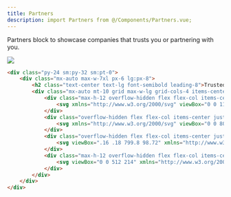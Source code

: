 ```yaml
---
title: Partners
description: import Partners from @/Components/Partners.vue;
---
```


Partners block to showcase companies that trusts you or partnering with you.

<Frame>
    <img src="/images/components/partners.avif" />
</Frame>

```html resources/js/Components/Partners.vue
<div class="py-24 sm:py-32 sm:pt-0">
    <div class="mx-auto max-w-7xl px-6 lg:px-8">
        <h2 class="text-center text-lg font-semibold leading-8">Trusted by the world’s most innovative teams</h2>
        <div class="mx-auto mt-10 grid max-w-lg grid-cols-4 items-center gap-x-8 gap-y-10 sm:max-w-xl sm:grid-cols-4 sm:gap-x-10 lg:mx-0 lg:max-w-none lg:grid-cols-4">
            <div class="max-h-12 overflow-hidden flex flex-col items-center justify-center grayscale">
                <svg xmlns="http://www.w3.org/2000/svg" viewBox="0 0 113.02 28.1942764712217"><path fill="#ff2d20" d="M4.44 0v23.05h8.34v3.97H0V0h4.44zm24 11.46V9.03h4.22v18h-4.2v-2.44c-.58.9-1.38 1.6-2.42 2.1-1.04.53-2.1.78-3.15.78-1.37 0-2.62-.25-3.75-.75a8.76 8.76 0 0 1-2.92-2.06 9.6 9.6 0 0 1-1.9-3 9.72 9.72 0 0 1-.67-3.64c0-1.26.23-2.47.68-3.6a9.56 9.56 0 0 1 1.9-3.04 8.77 8.77 0 0 1 2.9-2.08c1.14-.5 2.4-.75 3.75-.75 1.05 0 2.1.26 3.14.77 1.04.52 1.84 1.22 2.4 2.12zm-.38 8.77a6.3 6.3 0 0 0 .4-2.2c0-.78-.14-1.5-.4-2.2A5.58 5.58 0 0 0 26.98 14a5.23 5.23 0 0 0-1.68-1.22 5.16 5.16 0 0 0-2.18-.47c-.8 0-1.52.17-2.16.48A5.3 5.3 0 0 0 19.3 14a5.3 5.3 0 0 0-1.06 1.83 6.56 6.56 0 0 0-.37 2.2c0 .77.12 1.5.37 2.2.24.7.6 1.3 1.06 1.8a5.28 5.28 0 0 0 1.66 1.25c.64.3 1.36.46 2.16.46s1.53-.15 2.18-.46a5.22 5.22 0 0 0 1.68-1.24 5.58 5.58 0 0 0 1.08-1.8zm7.92 6.8v-18H47.4v4.14h-7.22v13.85h-4.2zm26.67-15.57V9.03h4.2v18h-4.2v-2.44c-.56.9-1.37 1.6-2.4 2.1-1.05.53-2.1.78-3.16.78-1.37 0-2.62-.25-3.75-.75a8.76 8.76 0 0 1-2.92-2.06 9.6 9.6 0 0 1-1.9-3 9.72 9.72 0 0 1-.66-3.64c0-1.26.22-2.47.67-3.6a9.56 9.56 0 0 1 1.9-3.04 8.77 8.77 0 0 1 2.9-2.08c1.14-.5 2.4-.75 3.75-.75 1.05 0 2.1.26 3.14.77 1.04.52 1.85 1.22 2.4 2.12zm-.38 8.77a6.3 6.3 0 0 0 .38-2.2c0-.78-.13-1.5-.38-2.2A5.58 5.58 0 0 0 61.2 14a5.23 5.23 0 0 0-1.7-1.22c-.65-.3-1.38-.47-2.17-.47-.8 0-1.52.17-2.17.48A5.3 5.3 0 0 0 53.5 14a5.3 5.3 0 0 0-1.06 1.83 6.56 6.56 0 0 0-.36 2.2c0 .77.12 1.5.36 2.2.25.7.6 1.3 1.06 1.8a5.28 5.28 0 0 0 1.66 1.25c.65.3 1.37.46 2.17.46.8 0 1.52-.15 2.18-.46a5.22 5.22 0 0 0 1.7-1.24 5.58 5.58 0 0 0 1.07-1.8zm21.46-11.2H88l-6.9 18h-5.3l-6.9-18h4.25l5.3 13.78 5.28-13.77zm13.44-.46c5.73 0 9.64 5.08 8.9 11.02H92.1c0 1.54 1.58 4.54 5.3 4.54 3.2 0 5.35-2.8 5.35-2.8l2.84 2.2c-2.55 2.7-4.63 3.95-7.9 3.95-5.82 0-9.76-3.7-9.76-9.47 0-5.23 4.08-9.46 9.23-9.46zm-5.05 7.9h10.1c-.04-.35-.6-4.56-5.08-4.56-4.5 0-4.98 4.22-5.02 4.56zM108.82 27V0h4.2v27.02h-4.2z"/></svg>
            </div>
            <div class="overflow-hidden flex flex-col items-center justify-center grayscale">
                <svg xmlns="http://www.w3.org/2000/svg" viewBox="0 0 800 272.1"><linearGradient id="a" gradientUnits="userSpaceOnUse" x1="99.153" y1="65.596" x2="150.124" y2="205.639"><stop offset="0" stop-color="#da2fb6"/><stop offset="1" stop-color="#fe1876"/></linearGradient><path d="M172.9 195.7c10.9 0 14.9-4.7 14.9-16.2v-22.4c0-10.7 5.2-16.8 10.2-19.7 1.5-.9 1.5-3 0-4-5.2-3.3-10.2-10.2-10.2-19.4V92c0-12.4-3.4-16-14.3-16H75.6c-10.9 0-14.3 3.6-14.3 16v22c0 9.2-5 16.1-10.2 19.4-1.5.9-1.5 3.1 0 4 5 2.8 10.2 8.9 10.2 19.7v22.4c0 11.5 4 16.2 14.9 16.2h96.7zm-48.6-20.5c-11.7 0-20.2-3.5-28.1-10.4-1.3-1.2-1.8-2.7-1.8-4.2 0-1.2.3-2.5 1.2-3.5L98 154c1.2-1.5 2.5-2.2 4-2.2 1.7 0 3.3.7 5 1.8 5.4 3.5 11.4 5.5 18.6 5.5 5.5 0 9.9-2.3 9.9-7 0-12.2-40.6-5.5-40.6-32.9 0-14.7 12-22.9 27.6-22.9 11 0 19.1 3.2 25.1 7 1.5 1 2.5 3 2.5 5 0 1.2-.3 2.3-1 3.3l-1.8 2.7c-1.3 1.8-2.8 2.7-4.7 2.7-1.3 0-2.7-.5-4.2-1.2-4.5-2.3-9.2-3.5-14.9-3.5-5.9 0-9.4 3.2-9.4 6.5 0 12.5 40.6 5.7 40.6 32.3 0 14.9-12 24.1-30.4 24.1z" fill="url(#a)"/><path d="M242.2 157.4c1-1.3 2.1-1.8 3.4-1.8s2.9.6 4.2 1.6c4.5 3 9.6 4.7 15.7 4.7 4.7 0 8.4-1.9 8.4-6 0-10.3-34.3-4.7-34.3-27.7 0-12.4 10.2-19.4 23.3-19.4 9.3 0 16.1 2.6 21.2 6 1.3.8 2.1 2.5 2.1 4.2 0 1-.2 1.9-.8 2.9l-1.6 2.3c-1.1 1.6-2.4 2.3-3.9 2.3-1.1 0-2.3-.5-3.6-1-3.8-1.9-7.8-3-12.5-3-4.9 0-7.9 2.6-7.9 5.5 0 10.5 34.3 4.8 34.3 27.2 0 12.5-10.2 20.3-25.7 20.3-9.9 0-17.1-3-23.7-8.7-1.1-1-1.6-2.3-1.6-3.6 0-1 .2-2.1 1-3l2-2.8zm98.2 6.6c.5.7.7 1.6.7 2.4 0 1.8-.8 3.7-2.4 4.5-4.8 2.9-9.6 4.2-15.9 4.2-14.3 0-19.7-9.3-19.7-25.6V97.9c0-2.9 2.4-5.3 5.3-5.3h5.7c2.9 0 5.3 2.4 5.3 5.3v12.4h15.3c2.9 0 5.3 2.4 5.3 5.3v4.8c0 2.9-2.4 5.3-5.3 5.3h-15.3v23.2c0 6.9 2.3 11.5 7.6 11.5 1.7 0 3.2-.2 4.5-.7 1.3-.5 2.3-.7 3.2-.7 1.8 0 3.2.8 4.4 2.9l1.3 2.1zm9.9-8.8c0-14 10.3-20.6 23.2-20.6 5.6 0 11.2 1.8 14.3 4.1v-1.9c0-9.3-3-14.3-11.8-14.3-4.8 0-7.9.7-10.9 1.7-.8.2-1.7.5-2.5.5-2.1 0-3.8-1-4.8-3l-.8-1.7c-.2-.7-.6-1.4-.6-2.3 0-1.8 1.3-3.7 3-4.5 5.5-2.5 11.8-4.2 18.3-4.2 18.8 0 25.3 9.6 25.3 26.4v33.4c0 2.9-2.4 5.3-5.3 5.3H394c-2.9 0-5.3-2.4-5.3-5.3v-2.1c-3.4 4.8-10.2 8.1-18.8 8.1-11.3-.1-19.6-7.3-19.6-19.6zm37.5-6.6c-2.9-2.1-6.5-3.1-11.1-3.1-5.4 0-10.2 2.5-10.2 7.9 0 4.8 3.9 7.5 9.1 7.5 6.8 0 10.3-3 12.3-5.7v-6.6zm67.8 15.4c.5.7.7 1.6.7 2.4 0 1.8-.8 3.7-2.4 4.5-4.8 2.9-9.6 4.2-15.9 4.2-14.3 0-19.7-9.3-19.7-25.6V97.9c0-2.9 2.4-5.3 5.3-5.3h5.7c2.9 0 5.3 2.4 5.3 5.3v12.4h15.3c2.9 0 5.3 2.4 5.3 5.3v4.8c0 2.9-2.4 5.3-5.3 5.3h-15.3v23.2c0 6.9 2.3 11.5 7.6 11.5 1.7 0 3.2-.2 4.5-.7 1.3-.5 2.3-.7 3.2-.7 1.8 0 3.2.8 4.4 2.9l1.3 2.1zm9.9-8.8c0-14 10.3-20.6 23.2-20.6 5.6 0 11.2 1.8 14.3 4.1v-1.9c0-9.3-3-14.3-11.8-14.3-4.8 0-7.9.7-10.9 1.7-.8.2-1.7.5-2.5.5-2.1 0-3.8-1-4.8-3l-.8-1.7c-.2-.7-.6-1.4-.6-2.3 0-1.8 1.3-3.7 3-4.5 5.5-2.5 11.8-4.2 18.3-4.2 18.8 0 25.3 9.6 25.3 26.4v33.4c0 2.9-2.4 5.3-5.3 5.3h-3.7c-2.9 0-5.3-2.4-5.3-5.3v-2.1c-3.4 4.8-10.2 8.1-18.8 8.1-11.2-.1-19.6-7.3-19.6-19.6zm37.5-6.6c-2.9-2.1-6.5-3.1-11.1-3.1-5.4 0-10.2 2.5-10.2 7.9 0 4.8 3.9 7.5 9.1 7.5 6.8 0 10.3-3 12.3-5.7v-6.6zm48.2-31.3c4.5-5 12-8.1 19.8-8.1 9.7 0 16.2 4.4 18.5 10.2 4.5-6 11.6-10.2 21.4-10.2 11.6 0 20.3 5.7 20.3 23.2v36.2c0 2.9-2.4 5.3-5.3 5.3h-5.7c-2.9 0-5.3-2.4-5.3-5.3v-32.1c0-7.9-3.2-12.2-10.9-12.2-6.1 0-10.9 3-13.1 7.3 0 1 .1 3.2.1 4.7v32.1c0 2.9-2.4 5.3-5.3 5.3H580c-2.9 0-5.3-2.4-5.3-5.3v-33c0-6.7-3.7-11-10.5-11-5.7 0-10.4 2.5-13.3 6.8v37.4c0 2.9-2.4 5.3-5.3 5.3h-5.7c-2.9 0-5.3-2.4-5.3-5.3v-53.1c0-2.9 2.4-5.3 5.3-5.3h5.7c2.9 0 5.3 2.4 5.3 5.3v1.8h.3zm116.7-29.9c0 6.5-4.7 10.2-9.3 10.2-5.5 0-10.2-3.7-10.2-10.2 0-5.7 4.7-9.4 10.2-9.4 4.6 0 9.3 3.7 9.3 9.4zm-6.8 22.9c2.9 0 5.3 2.4 5.3 5.3v53c0 2.9-2.4 5.3-5.3 5.3h-5.7c-2.9 0-5.3-2.4-5.3-5.3v-53.1c0-2.9 2.4-5.3 5.3-5.3h5.7v.1zm68 16.2c-3.8-1.8-7.1-2.5-11.2-2.5-9.1 0-17.7 6.9-17.7 18 0 11.2 8.7 18.2 18.3 18.2 5 0 8.6-1.3 12.3-3.7 1.1-.7 2.3-1.1 3.4-1.1 1.7 0 3.2.7 4.4 2.1l2.4 3c.7.7 1 1.8 1 2.9 0 1.7-.7 3.6-1.9 4.5-7.6 6.1-14.3 7.5-22.2 7.5-21 0-34.9-13.3-34.9-33.3 0-18.5 13.5-33.3 32.9-33.3 8.5 0 14.7 1.4 20.9 4.8 1.6.8 2.5 2.9 2.5 4.7 0 .8-.1 1.6-.6 2.3l-2.1 3.7c-1.1 1.8-2.9 3-4.8 3-.8-.2-1.8-.3-2.7-.8z" fill="#ff269e"/></svg>
            </div>
            <div class="overflow-hidden flex flex-col items-center justify-center grayscale">
                <svg viewBox=".16 .18 799.8 98.72" xmlns="http://www.w3.org/2000/svg"><path d="m248.04 41.78h-14.42v27.79c0 7.41 4.89 7.29 14.42 6.83v11.23c-19.3 2.32-26.98-3.01-26.98-18.06v-27.79h-10.7v-12.05h10.7v-15.55l12.56-3.7v19.25h14.42zm54.98-12.05h12.56v57.9h-12.56v-8.34c-4.42 6.14-11.29 9.85-20.36 9.85-15.81 0-28.95-13.32-28.95-30.46 0-17.25 13.14-30.45 28.95-30.45 9.07 0 15.94 3.7 20.36 9.72zm-18.38 47.48c10.47 0 18.38-7.76 18.38-18.53s-7.91-18.53-18.38-18.53-18.37 7.76-18.37 18.53 7.9 18.53 18.37 18.53zm51.87-56.16c-4.42 0-8.03-3.71-8.03-7.99.01-1.05.22-2.09.62-3.06a7.997 7.997 0 0 1 4.34-4.32c.97-.4 2.02-.61 3.07-.61s2.09.21 3.07.61c.97.4 1.85.99 2.6 1.73.74.75 1.33 1.63 1.74 2.59.4.97.61 2.01.61 3.06 0 4.28-3.6 7.99-8.02 7.99zm-6.28 66.58v-57.9h12.56v57.9zm27.1 0v-84.53h12.56v84.53zm94.08-57.9h13.26l-18.26 57.9h-12.33l-12.09-39.02-12.21 39.02h-12.33l-18.26-57.9h13.26l11.28 39.95 12.21-39.95h11.98l12.09 39.95zm28.84-8.68c-4.42 0-8.02-3.71-8.02-7.99 0-1.05.21-2.09.61-3.06.41-.96 1-1.84 1.74-2.59.75-.74 1.63-1.33 2.6-1.73.98-.4 2.02-.61 3.07-.61a8.044 8.044 0 0 1 5.67 2.34c.75.75 1.34 1.63 1.74 2.59.41.97.62 2.01.62 3.06 0 4.28-3.61 7.99-8.03 7.99zm-6.28 66.58v-57.9h12.56v57.9zm80.02-35.55v35.55h-12.56v-34.27c0-8.81-5.12-13.44-13.03-13.44-8.26 0-14.77 4.87-14.77 16.68v31.03h-12.56v-57.9h12.56v7.41c3.84-6.02 10.12-8.91 18.03-8.91 13.02 0 22.33 8.8 22.33 23.85zm59.54-45.51h12.56v81.06h-12.56v-8.34c-4.42 6.14-11.28 9.85-20.35 9.85-15.82 0-28.96-13.32-28.96-30.46 0-17.25 13.14-30.45 28.96-30.45 9.07 0 15.93 3.7 20.35 9.72zm-18.37 70.64c10.46 0 18.37-7.76 18.37-18.53s-7.91-18.53-18.37-18.53c-10.47 0-18.38 7.76-18.38 18.53s7.91 18.53 18.38 18.53zm42.33-18.53c0-17.25 13.14-30.45 30.7-30.45 11.4 0 21.28 5.9 25.93 14.94l-10.81 6.25c-2.56-5.44-8.26-8.92-15.24-8.92-10.23 0-18.02 7.76-18.02 18.18s7.79 18.18 18.02 18.18c6.98 0 12.68-3.59 15.47-8.91l10.82 6.13c-4.89 9.15-14.77 15.06-26.17 15.06-17.56 0-30.7-13.32-30.7-30.46zm108.85 12.62c0 11.58-10.12 17.84-22.68 17.84-11.63 0-20-5.22-23.72-13.55l10.81-6.26c1.87 5.22 6.52 8.34 12.91 8.34 5.59 0 9.89-1.85 9.89-6.48 0-10.31-31.28-4.52-31.28-25.25 0-10.88 9.42-17.71 21.28-17.71 9.53 0 17.44 4.4 21.51 12.04l-10.58 5.91c-2.09-4.52-6.16-6.6-10.93-6.6-4.54 0-8.49 1.96-8.49 6.13 0 10.54 31.28 4.17 31.28 25.59zm53.62 0c0 11.58-10.12 17.84-22.68 17.84-11.63 0-20.01-5.22-23.73-13.55l10.82-6.26c1.86 5.22 6.51 8.34 12.91 8.34 5.58 0 9.88-1.85 9.88-6.48 0-10.31-31.28-4.52-31.28-25.25 0-10.88 9.42-17.71 21.28-17.71 9.54 0 17.45 4.4 21.52 12.04l-10.59 5.91c-2.09-4.52-6.16-6.6-10.93-6.6-4.53 0-8.49 1.96-8.49 6.13 0 10.54 31.29 4.17 31.29 25.59z"/><path d="m82.79.18c-22.03 0-35.81 10.97-41.32 32.91 8.27-10.97 17.91-15.09 28.93-12.35 6.28 1.57 10.77 6.11 15.75 11.14 8.1 8.18 17.48 17.66 37.96 17.66 22.03 0 35.8-10.97 41.31-32.91-8.26 10.97-17.9 15.08-28.92 12.34-6.28-1.56-10.78-6.11-15.75-11.13-8.1-8.19-17.48-17.66-37.96-17.66zm-41.32 49.36c-22.03 0-35.8 10.97-41.31 32.91 8.26-10.97 17.9-15.08 28.92-12.34 6.29 1.56 10.78 6.11 15.75 11.13 8.1 8.19 17.48 17.66 37.96 17.66 22.04 0 35.81-10.97 41.32-32.91-8.27 10.97-17.91 15.09-28.92 12.35-6.29-1.57-10.78-6.11-15.76-11.14-8.1-8.18-17.48-17.66-37.96-17.66z" fill="#06b6d4"/></svg>
            </div>
            <div class="max-h-12 overflow-hidden flex flex-col items-center justify-center grayscale">
                <svg viewBox="0 0 512 214" xmlns="http://www.w3.org/2000/svg" preserveAspectRatio="xMidYMid"><path d="M35.982 83.484c0-5.546 4.551-7.68 12.09-7.68 10.808 0 24.461 3.272 35.27 9.103V51.484c-11.804-4.693-23.466-6.542-35.27-6.542C19.2 44.942 0 60.018 0 85.192c0 39.252 54.044 32.995 54.044 49.92 0 6.541-5.688 8.675-13.653 8.675-11.804 0-26.88-4.836-38.827-11.378v33.849c13.227 5.689 26.596 8.106 38.827 8.106 29.582 0 49.92-14.648 49.92-40.106-.142-42.382-54.329-34.845-54.329-50.774zm96.142-66.986l-34.702 7.395-.142 113.92c0 21.05 15.787 36.551 36.836 36.551 11.662 0 20.195-2.133 24.888-4.693V140.8c-4.55 1.849-27.022 8.391-27.022-12.658V77.653h27.022V47.36h-27.022l.142-30.862zm71.112 41.386L200.96 47.36h-30.72v124.444h35.556V87.467c8.39-10.951 22.613-8.96 27.022-7.396V47.36c-4.551-1.707-21.191-4.836-29.582 10.524zm38.257-10.524h35.698v124.444h-35.698V47.36zm0-10.809l35.698-7.68V0l-35.698 7.538V36.55zm109.938 8.391c-13.938 0-22.898 6.542-27.875 11.094l-1.85-8.818h-31.288v165.83l35.555-7.537.143-40.249c5.12 3.698 12.657 8.96 25.173 8.96 25.458 0 48.64-20.48 48.64-65.564-.142-41.245-23.609-63.716-48.498-63.716zm-8.533 97.991c-8.391 0-13.37-2.986-16.782-6.684l-.143-52.765c3.698-4.124 8.818-6.968 16.925-6.968 12.942 0 21.902 14.506 21.902 33.137 0 19.058-8.818 33.28-21.902 33.28zM512 110.08c0-36.409-17.636-65.138-51.342-65.138-33.85 0-54.33 28.73-54.33 64.854 0 42.808 24.179 64.426 58.88 64.426 16.925 0 29.725-3.84 39.396-9.244v-28.445c-9.67 4.836-20.764 7.823-34.844 7.823-13.796 0-26.027-4.836-27.591-21.618h69.547c0-1.85.284-9.245.284-12.658zm-70.258-13.511c0-16.071 9.814-22.756 18.774-22.756 8.675 0 17.92 6.685 17.92 22.756h-36.694z" fill="#6772E5"/></svg>
            </div>
        </div>
    </div>
</div>
```
